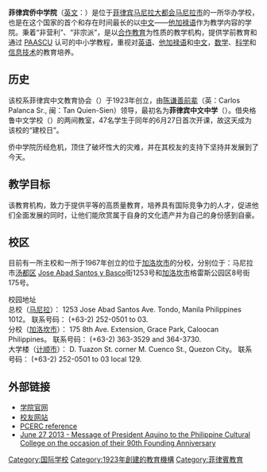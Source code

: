 {{primarysources|time=2010-08-16T04:28:05+00:00}}
{{Infobox university
|name         = 菲律宾侨中学院
|former_names  = Philippine Chinese High School (1923 - 1975)<br> Philippine Cultural High School (1976 - 2008)
|established   = {{start date|1923|06|27}}
|dean    = 黄琬蓉（Dr. Polly W. Sy）
|head_label = 副院長
|head = 蔡艺术（Dr. Sining M. Kotah）
|free_label = 校園
|city          = <br>[[马尼拉|马尼拉]]（总校）<br>[[加洛坎市|加洛坎市]] （分校）<br>[[计顺市|计顺市]]（大学）
|state         = [[馬尼拉大都會|馬尼拉大都會]]
|country       = [[菲律宾|菲律宾]]
|colors         = 绿色和黄色 {{Colorbox|green}}{{Colorbox|yellow}}
|type          =[[私立学校|私立]]、[[w:en:Nonsectarian|非宗派]]
| nickname     = Seagulls（海鸥）
|website= [http://www.philippineculturalcollege.edu.ph/ www.philippineculturalcollege.edu.ph]
}}
{{Infobox Chinese
| title = {{lang|en|Philippine Cultural College}}
| t = 菲律賓僑中學院
| s = 菲律宾侨中学院
| p = Fēilǜbīn Qiáozhōng Xuéyuàn
| poj = Hui-lu̍t-pin Kiâu-tiong Ha̍k-īⁿ
}}
'''菲律宾侨中学院'''（[[英文|英文]]：{{lang|en|'''Philippine Cultural College'''}}）是位于[[菲律宾|菲律宾]][[马尼拉大都会|马尼拉大都会]][[马尼拉市|马尼拉市]]的一所华办学校，也是在这个国家的首个和存在时间最长的以[[中文|中文]]——[[他加禄语|他加禄语]]作为教学内容的学院。秉着“非营利”、“非宗派”，是以[[合作教育|合作教育]]为性质的教学机构，提供学前教育和通过 [[w:en:PAASCU|PAASCU]] 认可的中小学教程，重视对[[英语|英语]]、[[他加禄语|他加禄语]]和[[中文|中文]]，[[数学|数学]]、[[科学|科学]]和[[信息技术|信息技术]]的教育培养。

== 历史 ==
该校系菲律宾中文教育协会（{{lang|en|Philippine Chinese Educational Association}}）于1923年创立，由[[陈谦善|陈谦善前辈]]（英：Carlos Palanca Sr., 闽：Tan Quien-Sien）领导，最初名为'''菲律宾中文中学'''（{{lang|en|Philippine Chinese High School}}）。借央格鲁中文学校（{{lang|en|[[w:Tiong_Se_Academy|Anglo Chinese School]]}}）的两间教室，47名学生于同年的6月27日首次开课，故这天成为该校的“建校日”。

侨中学院历经危机，顶住了破坏性大的灾难，并在其校友的支持下坚持并发展到了今天。

== 教学目标 ==
该教育机构，致力于提供平等的高质量教育，培养具有国际竞争力的人才，促进他们全面发展的同时，让他们能欣赏属于自身的文化遗产并为自己的身份感到自豪。

== 校区 ==
目前有一所主校和一所于1967年创立的位于[[加洛坎市|加洛坎市]]的分校，分别位于：马尼拉市[[汤都区|汤都区]] [[w:Abad_Santos_Avenue|Jose Abad Santos y Basco]]街1253号和[[加洛坎市|加洛坎市]]格雷斯公园区8号街175号。

校园地址<br>
总校（[[马尼拉|马尼拉]]）： 1253 Jose Abad Santos Ave. Tondo, Manila Philippines 1012。 联系号码： (+63-2) 252-0501 to 03. <br>
分校（[[加洛坎市|加洛坎市]]）： 175 8th Ave. Extension, Grace Park, Caloocan Philippines。 联系号码： (+63-2) 363-3529 and 364-3730.<br>
大学楼（[[奎松市|计顺市]]）： D. Tuazon St. corner M. Cuenco St., Quezon City。 联系号码： (+63-2) 252-0501 to 03 local 129.

== 外部链接 ==
* [http://www.philippineculturalcollege.edu.ph/ 学院官网] {{Wayback|url=http://www.philippineculturalcollege.edu.ph/ |date=20140221175217 }}
* [http://www.philippineculturalcollege.edu.ph/Alumni/ 校友网站] {{Wayback|url=http://www.philippineculturalcollege.edu.ph/Alumni/ |date=20150527205100 }}
* [https://web.archive.org/web/20120503011451/http://www.pcerc.org/Schools/Manila/M_28.htm PCERC reference]
* [http://www.gov.ph/2013/06/27/message-of-president-aquino-to-the-philippine-cultural-college-on-the-occasion-of-their-90th-founding-anniversary-june-27-2013/ June 27 2013 - Message of President Aquino to the Philippine Cultural College on the occasion of their 90th Founding Anniversary] {{Wayback|url=http://www.gov.ph/2013/06/27/message-of-president-aquino-to-the-philippine-cultural-college-on-the-occasion-of-their-90th-founding-anniversary-june-27-2013/ |date=20150527195723 }}

[[Category:国际学校|Category:国际学校]]
[[Category:1923年創建的教育機構|Category:1923年創建的教育機構]]
[[Category:菲律賓教育|Category:菲律賓教育]]